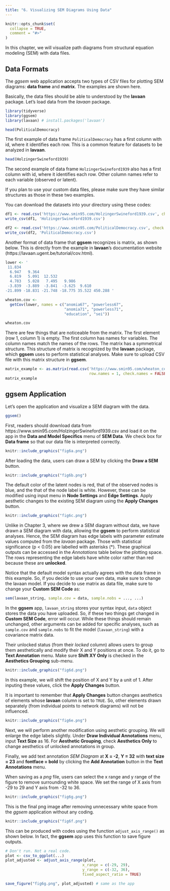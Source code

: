 ```yaml
---
title: "6. Visualizing SEM Diagrams Using Data"
---
```


```r
knitr::opts_chunk$set(
  collapse = TRUE,
  comment = "#>"
)
```

In this chapter, we will visualize path diagrams from structural equation modeling (SEM) with data files. 

## Data Formats

The *ggsem* web application accepts two types of CSV files for plotting SEM diagrams: **data frame** and **matrix**. The examples are shown here.

Basically, the data files should be able to understood by the **lavaan** package. Let's load data from the *lavaan* package.

```r
library(tidyverse)
library(ggsem)
library(lavaan) # install.packages('lavaan')

head(PoliticalDemocracy)
```

The first example of data frame `PoliticalDemocracy` has a first column with id, where it identifies each row. This is a common feature for datasets to be analyzed in **lavaan**.

```r
head(HolzingerSwineford1939)
```

The second example of data frame `HolzingerSwineford1939` also has a first column with id, where it identifies each row. Other column names refer to each variable (observed or latent).

If you plan to use your custom data files, please make sure they have similar structures as those in these two examples. 

You can download the datasets into your directory using these codes:

```r
df1 <- read.csv('https://www.smin95.com/HolzingerSwineford1939.csv', check.names = FALSE)
write_csv(df1, 'HolzingerSwineford1939.csv')

df2 <- read.csv('https://www.smin95.com/PoliticalDemocracy.csv', check.names = FALSE)
write_csv(df2, 'PoliticalDemocracy.csv')
```

Another format of data frame that **ggsem** recognizes is matrix, as shown below. This is directly from the example in **lavaan**'s documentation website (https://lavaan.ugent.be/tutorial/cov.html).

```r
lower <- '
 11.834
  6.947   9.364
  6.819   5.091  12.532
  4.783   5.028   7.495   9.986
 -3.839  -3.889  -3.841  -3.625  9.610
-21.899 -18.831 -21.748 -18.775 35.522 450.288 '

wheaton.cov <- 
  getCov(lower, names = c("anomia67", "powerless67", 
                          "anomia71", "powerless71",
                          "education", "sei"))

wheaton.cov
```

There are few things that are noticeable from the matrix. The first element (row 1, column 1) is empty. The first column has names for variables. The column names match the names of the rows. The matrix has a symmetrical structure. This structure of matrix is recognized by the **lavaan** package, which **ggsem** uses to perform statistical analyses. Make sure to upload CSV file with this matrix structure in **ggsem**.

```r
matrix_example <- as.matrix(read.csv('https://www.smin95.com/wheaton_cov.csv',
                                     row.names = 1, check.names = FALSE))
matrix_example
```

## ggsem Application

Let's open the application and visualize a SEM diagram with the data.

```r
ggsem()
```

First, readers should download data from https://www.smin95.com/HolzingerSwineford1939.csv and load it on the app in the **Data and Model Specifics** menu of **SEM Data**. We check box for **Data frame** so that our data  file is interpreted correctly.

```r
knitr::include_graphics("fig6a.png")
```

After loading the data, users can draw a SEM by clicking the **Draw a SEM** button.

```r
knitr::include_graphics("fig6b.png")
```

The default color of the latent nodes is red, that of the observed nodes is blue, and the that of the node label is white. However, these can be modified using input menu in **Node Settings** and **Edge Settings**. Apply aesthetic changes to the existing SEM diagram using the **Apply Changes** button.


```r
knitr::include_graphics("fig6c.png")
```

Unlike in Chapter 3, where we drew a SEM diagram without data, we have drawn a SEM diagram with data, allowing the **ggsem** to perform statistical analyses. Hence, the SEM diagram has edge labels with parameter estimate values computed from the *lavaan* package. Those with statistical significance (p < 0.05) are labelled with asterisks (\*). These graphical outputs can be accessed in the *Annotations* table below the plotting space. The rows representing the edge labels have white color rather than red because these are **unlocked**. 

Notice that the default model syntax actually agrees with the data frame in this example. So, if you decide to use your own data, make sure to change the lavaan model. If you decide to use matrix as data file, make sure to change your **Custom SEM Code** as:

```r
sem(lavaan_string, sample.cov = data, sample.nobs = ..., ...)
```

In the **ggsem** app, `lavaan_string` stores your syntax input, `data` object stores the data you have uploaded. So, if these two things get changed in **Custom SEM Code**, error will occur. While these things should remain unchanged, other arguments can be added for specific analyses, such as `sample.cov` and `sample.nobs` to fit the model (`lavaan_string`) with a covariance matrix data.

Their unlocked status (from their *locked* column) allows users to group them aesthetically and modify their X and Y positions at once. To do it, go to **Text Annotation** menu. Make sure **Shift XY Only** is checked in the **Aesthetics Grouping** sub-menu.

```r
knitr::include_graphics("fig6d.png")
```

In this example, we will shift the position of X and Y by a unit of 1. After inputing these values, click the **Apply Changes** button.

It is important to remember that **Apply Changes** button changes aesthetics of elements whose **lavaan** column is set to `TRUE`. So, other elements drawn separately (from individual points to network diagrams) will not be influenced.

```r
knitr::include_graphics("fig6e.png")
```

Next, we will perform another modification using aesthetic grouping. We will enlarge the edge labels slightly. Under **Draw Individual Annotations** menu, input **Text Size** as 16. For **Aesthetic Grouping**, check **Aesthetics Only** to change aesthetics of unlocked annotations in group.

Finally, we add text annotation *SEM Diagram* at **X = -2**, **Y = 32** with **text size = 23** and **fontface = bold** by clicking the **Add Annotation** button in the **Text Annotations** menu.

When saving as a *png* file, users can select the x range and y range of the figure to remove surrounding white space. We set the range of X axis from -29 to 29 and Y axis from -32 to 36.

```r
knitr::include_graphics("fig6g.png")
```

This is the final png image after removing unnecessary white space from the *ggsem* application without any coding.

```r
knitr::include_graphics("fig6f.png")
```

This can be produced with codes using the function `adjust_axis_range()` as shown below. In fact, the **ggsem** app uses this function to save figure outputs. 

```r
# Don't run. Not a real code.
plot <- csv_to_ggplot(...)
plot_adjusted <- adjust_axis_range(plot, 
                                  x_range = c(-29, 29), 
                                  y_range = c(-32, 36),
                                  fixed_aspect_ratio = TRUE) 

save_figure("fig6g.png", plot_adjusted) # same as the app
```
